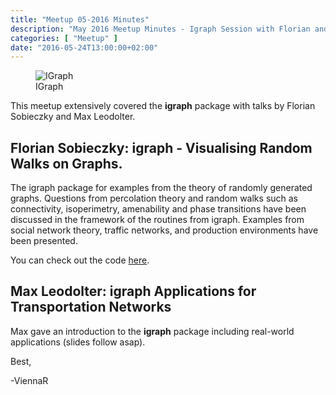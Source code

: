 ```yaml
---
title: "Meetup 05-2016 Minutes"
description: "May 2016 Meetup Minutes - Igraph Session with Florian and Max"
categories: [ "Meetup" ]
date: "2016-05-24T13:00:00+02:00"
---
```


![IGraph](/images/igraph.jpeg)

This meetup extensively covered the **igraph** package with talks by Florian Sobieczky and Max Leodolter.

<!--more-->

## Florian Sobieczky: igraph - Visualising Random Walks on Graphs. 
The igraph package for examples from the theory of randomly generated graphs. Questions from percolation theory and random walks such as connectivity, isoperimetry, amenability and phase transitions have been discussed in the framework of the routines from igraph. Examples from social network theory, traffic networks, and production environments have been presented.

You can check out the code [here](/www/code/igraph_randomwalks.R).

## Max Leodolter: igraph Applications for Transportation Networks

Max gave an introduction to the **igraph** package including real-world applications (slides follow asap).


Best,

  -ViennaR
 





  
  